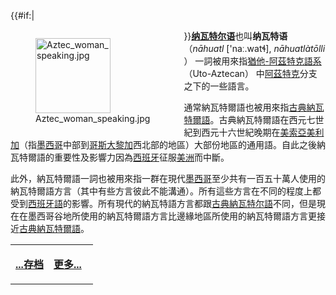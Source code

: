 {{#if:{{{image}}}|<div style="float:left;margin-right:1em">[[Image:Aztec_woman_speaking.jpg|120px]]
</div>}}'''[[纳瓦特尔语|纳瓦特尔语]]'''也叫'''纳瓦特语'''（''nāhuatl'' ['naː.watɬ], ''nāhuatlàtōlli'' {{IPA|[naː.wa.tɬaʔ.'toːl.li]}}） 一詞被用來指[[猶他-阿茲特克語系|猶他-阿茲特克語系]]（Uto-Aztecan） 中[[阿茲特克|阿茲特克]]分支之下的一些語言。

通常納瓦特爾語也被用來指[[古典納瓦特爾語|古典納瓦特爾語]]。古典納瓦特爾語在西元七世紀到西元十六世紀晚期在[[美索亞美利加|美索亞美利加]]（指[[墨西哥|墨西哥]]中部到[[哥斯大黎加|哥斯大黎加]]西北部的地區）大部份地區的通用語。自此之後納瓦特爾語的重要性及影響力因為[[西班牙|西班牙]]征服[[美洲|美洲]]而中斷。

此外，納瓦特爾語一詞也被用來指一群在現代[[墨西哥|墨西哥]]至少共有一百五十萬人使用的納瓦特爾語方言（其中有些方言彼此不能溝通）。所有這些方言在不同的程度上都受到[[西班牙語|西班牙語]]的影響。所有現代的納瓦特語方言都跟[[古典納瓦特尔語|古典納瓦特尔語]]不同，但是現在在墨西哥谷地所使用的納瓦特爾語方言比邊緣地區所使用的納瓦特爾語方言更接近[[古典納瓦特爾語|古典納瓦特爾語]]。

{| class="noprint" width="100%"  border="0" style="padding: 0; margin: 0; background-color:transparent"
|-
|<div style="text-align:left;">'''[[Portal:语言/Selected_language|...存档]]'''</div>||
 <div style="text-align:right;margin-right:10px;margin-bottom:4px;">
'''[[納瓦特爾語|更多...]]'''
 </div >
|}